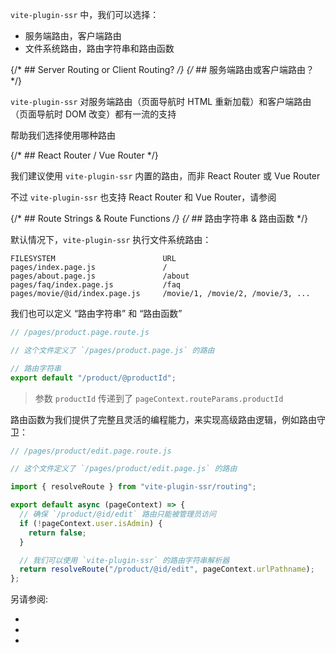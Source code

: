 
`vite-plugin-ssr` 中，我们可以选择：

- 服务端路由，客户端路由
- 文件系统路由，路由字符串和路由函数

{/* ## Server Routing or Client Routing? */}
{/* ## 服务端路由或客户端路由？ */}

`vite-plugin-ssr` 对服务端路由（页面导航时 HTML 重新加载）和客户端路由（页面导航时 DOM 改变）都有一流的支持

<Link href='/server-routing-vs-client-routing' /> 帮助我们选择使用哪种路由

{/* ## React Router / Vue Router */}

我们建议使用 `vite-plugin-ssr` 内置的路由，而非 React Router 或 Vue Router

不过 `vite-plugin-ssr` 也支持 React Router 和 Vue Router，请参阅 <Link href="/vue-router-and-react-router" />

{/* ## Route Strings & Route Functions */}
{/* ## 路由字符串 & 路由函数 */}

默认情况下，`vite-plugin-ssr` 执行文件系统路由：

```
FILESYSTEM                        URL
pages/index.page.js               /
pages/about.page.js               /about
pages/faq/index.page.js           /faq
pages/movie/@id/index.page.js     /movie/1, /movie/2, /movie/3, ...
```

我们也可以定义 “路由字符串” 和 “路由函数”

```js
// /pages/product.page.route.js

// 这个文件定义了 `/pages/product.page.js` 的路由

// 路由字符串
export default "/product/@productId";
```

> 参数 `productId` 传递到了 `pageContext.routeParams.productId`

路由函数为我们提供了完整且灵活的编程能力，来实现高级路由逻辑，例如路由守卫：

```js
// /pages/product/edit.page.route.js

// 这个文件定义了 `/pages/product/edit.page.js` 的路由

import { resolveRoute } from "vite-plugin-ssr/routing";

export default async (pageContext) => {
  // 确保 `/product/@id/edit` 路由只能被管理员访问
  if (!pageContext.user.isAdmin) {
    return false;
  }

  // 我们可以使用 `vite-plugin-ssr` 的路由字符串解析器
  return resolveRoute("/product/@id/edit", pageContext.urlPathname);
};
```

另请参阅:

- <Link href='/filesystem-routing' />
- <Link href='/route-string' />
- <Link href='/route-function' />
